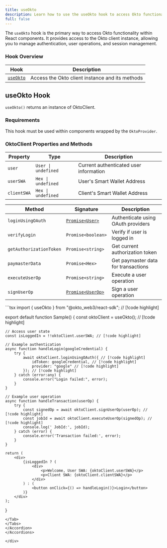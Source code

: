 ```yaml
---
title: useOkto
description: Learn how to use the useOkto hook to access Okto functionality in React components
full: false
---
```



The `useOkto` hook is the primary way to access Okto functionality within React components. It provides access to the Okto client instance, allowing you to manage authentication, user operations, and session management.

### Hook Overview

| Hook | Description |
|------|-------------|
| [`useOkto`](#useokto-hook) | Access the Okto client instance and its methods |

<div className="method-box">

## useOkto Hook

`useOkto()` returns an instance of OktoClient.

### Requirements

This hook must be used within components wrapped by the `OktoProvider`.

### OktoClient Properties and Methods

<Callout title="OktoClient Interface">

| Property | Type | Description |
|----------|------|-------------|
| `user`            | `User \| undefined` | Current authenticated user information |
| `userSWA`               | `Hex \| undefined` | User's Smart Wallet Address |
| `clientSWA`            | `Hex \| undefined` | Client's Smart Wallet Address |

| Method | Signature | Description |
|--------|-----------|-------------|
| `loginUsingOAuth` | [`Promise<User>`](/docs/react-sdk/technical-reference#models) | Authenticate using OAuth providers |
| `verifyLogin` | `Promise<boolean>` | Verify if user is logged in |
| `getAuthorizationToken` | `Promise<string>` | Get current authorization token |
| `paymasterData` | `Promise<Hex>` | Get paymaster data for transactions |
| `executeUserOp` | `Promise<string>` | Execute a user operation |
| `signUserOp` | [`Promise<UserOp>`](/docs/react-sdk/technical-reference#models) | Sign a user operation |

</Callout>

<Accordions>
<Accordion title="Example">
<Tabs items={['TypeScript']}>
<Tab value="TypeScript">
```tsx
import { useOkto } from "@okto_web3/react-sdk"; // [!code highlight]

export default function Sample() {
    const oktoClient = useOkto(); // [!code highlight]
    
    // Access user state
    const isLoggedIn = !!oktoClient.userSWA; // [!code highlight]
    
    // Example authentication
    async function handleLogin(googleCredential) {
        try {
            await oktoClient.loginUsingOAuth({ // [!code highlight]
                idToken: googleCredential, // [!code highlight]
                provider: "google" // [!code highlight]
            }); // [!code highlight]
        } catch (error:any) {
            console.error("Login failed:", error);
        }
    }

    // Example user operation
    async function handleTransaction(userOp) {
        try {
            const signedOp = await oktoClient.signUserOp(userOp); // [!code highlight]
            const jobId = await oktoClient.executeUserOp(signedOp); // [!code highlight]
            console.log(' JobId:', jobId);
        } catch (error) {
            console.error('Transaction failed:', error);
        }
    }

    return (
        <div>
            {isLoggedIn ? (
                <div>
                    <p>Welcome, User SWA: {oktoClient.userSWA}</p>
                    <p>Client SWA: {oktoClient.clientSWA}</p>
                </div>
            ) : (
                <button onClick={() => handleLogin()}>Login</button>
            )}
        </div>
    );
}
```
</Tab>
</Tabs>
</Accordion>
</Accordions>

</div>
